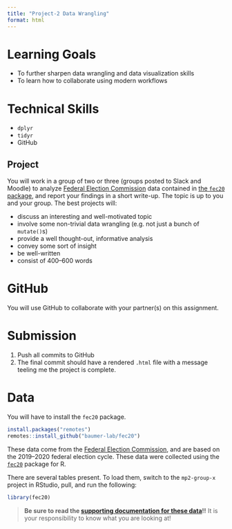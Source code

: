 ```yaml
---
title: "Project-2 Data Wrangling"
format: html
---
```


# Learning Goals

- To further sharpen data wrangling and data visualization skills
- To learn how to collaborate using modern workflows

# Technical Skills

- `dplyr`
- `tidyr`
- GitHub


## Project

You will work in a group of two or three (groups posted to Slack and Moodle) to analyze [Federal Election Commission](http://www.fec.gov) data contained in [the `fec20` package](https://www.github.com/baumer-lab/fec20), and report your findings in a short write-up. The topic is up to you and your group. The best projects will:

-   discuss an interesting and well-motivated topic
-   involve some non-trivial data wrangling (e.g. not just a bunch of `mutate()`s)
-   provide a well thought-out, informative analysis
-   convey some sort of insight
-   be well-written
-   consist of 400--600 words

# GitHub

You will use GitHub to collaborate with your partner(s) on this assignment. 


# Submission

1. Push all commits to GitHub
2. The final commit should have a rendered `.html` file with a message teeling me the project is complete. 

# Data

You will have to install the `fec20` package.

```r
install.packages("remotes")
remotes::install_github("baumer-lab/fec20")
```

These data come from the [Federal Election Commission](https://www.fec.gov/data/browse-data/?tab=bulk-data), and are based on the 2019--2020 federal election cycle. These data were collected using the [`fec20`](https://github.com/baumer-lab/fec20) package for R. 

There are several tables present. To load them, switch to the `mp2-group-x` project in RStudio, pull, and run the following:

```r
library(fec20)
```

> **Be sure to read the [supporting documentation for these data](https://www.fec.gov/data/browse-data/?tab=bulk-data)!!** It is your responsibility to know what you are looking at!




